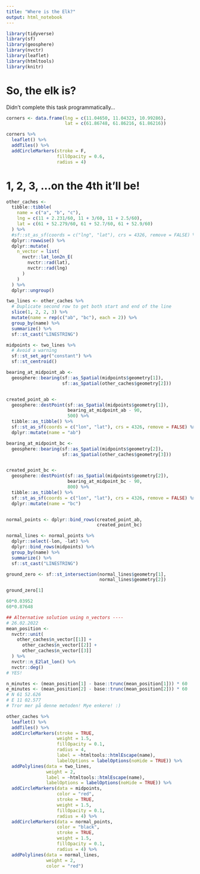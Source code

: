 ```yaml
---
title: "Where is the Elk?"
output: html_notebook
---
```


```r
library(tidyverse)
library(sf)
library(geosphere)
library(nvctr)
library(leaflet)
library(htmltools)
library(knitr)
```

# So, the elk is?
Didn't complete this task programmatically...

```r
corners <- data.frame(lng = c(11.04650, 11.04323, 10.99286), 
                      lat = c(61.86748, 61.86216, 61.86216))
```


```r
corners %>% 
  leaflet() %>% 
  addTiles() %>% 
  addCircleMarkers(stroke = F,
                   fillOpacity = 0.6,
                   radius = 4)
```

# 1, 2, 3, ...on the 4th it'll be!

```r
other_caches <- 
  tibble::tibble(
    name = c("a", "b", "c"),
    lng = c(11 + 2.231/60, 11 + 3/60, 11 + 2.5/60),
    lat = c(61 + 52.279/60, 61 + 52.7/60, 61 + 52.9/60)
  ) %>% 
  #sf::st_as_sf(coords = c("lng", "lat"), crs = 4326, remove = FALSE) %>% 
  dplyr::rowwise() %>% 
  dplyr::mutate(
    n_vector = list(
      nvctr::lat_lon2n_E(
        nvctr::rad(lat),
        nvctr::rad(lng)
      )
    )
  ) %>% 
  dplyr::ungroup()

two_lines <- other_caches %>%
  # Duplicate second row to get both start and end of the line
  slice(1, 2, 2, 3) %>%
  mutate(name = rep(c("ab", "bc"), each = 2)) %>%
  group_by(name) %>%
  summarize() %>%
  sf::st_cast("LINESTRING")

midpoints <- two_lines %>% 
  # Avoid a warning
  sf::st_set_agr("constant") %>% 
  sf::st_centroid()

bearing_at_midpoint_ab <- 
  geosphere::bearing(sf::as_Spatial(midpoints$geometry[1]), 
                     sf::as_Spatial(other_caches$geometry[2]))


created_point_ab <- 
  geosphere::destPoint(sf::as_Spatial(midpoints$geometry[1]),
                       bearing_at_midpoint_ab - 90,
                       500) %>% 
  tibble::as_tibble() %>% 
  sf::st_as_sf(coords = c("lon", "lat"), crs = 4326, remove = FALSE) %>% 
  dplyr::mutate(name = "ab")

bearing_at_midpoint_bc <- 
  geosphere::bearing(sf::as_Spatial(midpoints$geometry[2]), 
                     sf::as_Spatial(other_caches$geometry[3]))


created_point_bc <- 
  geosphere::destPoint(sf::as_Spatial(midpoints$geometry[2]),
                       bearing_at_midpoint_bc - 90,
                       800) %>% 
  tibble::as_tibble() %>% 
  sf::st_as_sf(coords = c("lon", "lat"), crs = 4326, remove = FALSE) %>% 
  dplyr::mutate(name = "bc")


normal_points <- dplyr::bind_rows(created_point_ab,
                                  created_point_bc)

normal_lines <- normal_points %>%
  dplyr::select(-lon, -lat) %>% 
  dplyr::bind_rows(midpoints) %>% 
  group_by(name) %>%
  summarize() %>%
  sf::st_cast("LINESTRING")

ground_zero <- sf::st_intersection(normal_lines$geometry[1], 
                                   normal_lines$geometry[2])

ground_zero[1]

60*0.03952
60*0.87648

## Alternative solution using n_vectors ----
# 26.02.2022
mean_position <-
  nvctr::unit(
    other_caches$n_vector[[1]] +
      other_caches$n_vector[[2]] +
      other_caches$n_vector[[3]]
  ) %>% 
  nvctr::n_E2lat_lon() %>% 
  nvctr::deg()
# YES!

n_minutes <- (mean_position[1] - base::trunc(mean_position[1])) * 60
e_minutes <- (mean_position[2] - base::trunc(mean_position[2])) * 60
# N 61 52.626
# E 11 02.577 
# Tror mer på denne metoden! Mye enkere! :)
```


```r
other_caches %>% 
  leaflet() %>% 
  addTiles() %>% 
  addCircleMarkers(stroke = TRUE,
                   weight = 1.5,
                   fillOpacity = 0.1,
                   radius = 4,
                   label = ~htmltools::htmlEscape(name),
                   labelOptions = labelOptions(noHide = TRUE)) %>% 
  addPolylines(data = two_lines,
               weight = 2,
               label = ~htmltools::htmlEscape(name),
               labelOptions = labelOptions(noHide = TRUE)) %>% 
  addCircleMarkers(data = midpoints,
                   color = "red",
                   stroke = TRUE,
                   weight = 1.5,
                   fillOpacity = 0.1,
                   radius = 4) %>% 
  addCircleMarkers(data = normal_points,
                   color = "black",
                   stroke = TRUE,
                   weight = 1.5,
                   fillOpacity = 0.1,
                   radius = 4) %>% 
  addPolylines(data = normal_lines,
               weight = 2,
               color = "red")
```




